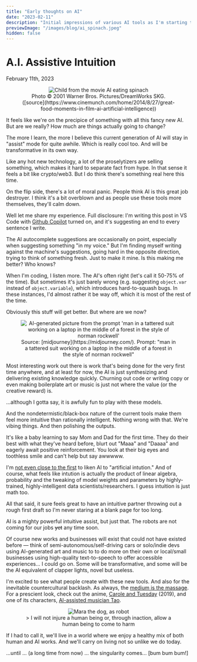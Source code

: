 ```yaml
---
title: "Early thoughts on AI"
date: "2023-02-11"
description: "Initial impressions of various AI tools as I'm starting to learn."
previewImage: "/images/blog/ai_spinach.jpeg"
hidden: false
---
```



# A.I. Assistive Intuition

<time dateTime={date} className="muted italic">
  February 11th, 2023
</time>

<figure align="center">
  <Image
    src="/images/blog/ai_spinach.jpeg"
    className="mx-auto"
    alt="Child from the movie AI eating spinach"
    width={400}
    height={400}
  />
  <figcaption>
    Photo © 2001 Warner Bros. Pictures/DreamWorks SKG.
    ([source](https://www.cinemunch.com/home/2014/8/27/great-food-moments-in-film-ai-artificial-intelligence))
  </figcaption>
</figure>

It feels like we're on the precipice of something with all this fancy new AI. But are we really? How much are things actually going to change?

The more I learn, the more I believe this current generation of AI will stay in "assist" mode for quite awhile. Which is really cool too. And will be transformative in its own way.

Like any hot new technology, a lot of the proselytizers are selling something, which makes it hard to separate fact from hype. In that sense it feels a bit like crypto/web3. But I do think there's something real here this time.

On the flip side, there's a lot of moral panic. People think AI is this great job destroyer. I think it's a bit overblown and as people use these tools more themselves, they'll calm down.

Well let me share my experience. Full disclosure: I'm writing this post in VS Code with [Github Copilot](https://github.com/features/copilot) turned on, and it's suggesting an end to every sentence I write.

The AI autocomplete suggestions are occasionally on point, especially when suggesting something "in my voice." But I'm finding myself writing against the machine's suggestions, going hard in the opposite direction, trying to think of something fresh. Just to make it mine. Is this making me better? Who knows?

When I'm coding, I listen more. The AI's often right (let's call it 50-75% of the time). But sometimes it's just barely wrong (e.g. suggesting `object.var` instead of `object.variable`), which introduces hard-to-squash bugs. In these instances, I'd almost rather it be way off, which it is most of the rest of the time.

Obviously this stuff will get better. But where are we now?

<figure align="center">
  <Image
    src="/images/blog/midjourney_forest_laptop.png"
    className="mx-auto"
    alt="AI-generated picture from the prompt 'man in a tattered suit working on a laptop in the middle of a forest in the style of norman rockwell'"
    width={400}
    height={400}
  />
  <figcaption>
    Source: [midjourney](https://midjourney.com/). Prompt: "man in a tattered
    suit working on a laptop in the middle of a forest in the style of norman
    rockwell"
  </figcaption>
</figure>

Most interesting work out there is work that's being done for the very first time anywhere, and at least for now, the AI is just synthesizing and delivering existing knowledge quickly. Churning out code or writing copy or even making boilerplate art or music is just not where the value (or the creative reward) is.

...although I gotta say, it is awfully fun to play with these models.

And the nondetermistic/black-box nature of the current tools make them feel more intuitive than rationally intelligent. Nothing wrong with that. We're vibing things. And then polishing the outputs.

It's like a baby learning to say Mom and Dad for the first time. They do their best with what they've heard before, blurt out "Maaa" and "Daaaa" and eagerly await positive reinforcement. You look at their big eyes and toothless smile and can't help but say awwwww.

I'm [not even close to the first](https://www.google.com/search?q=artificial+intuition) to liken AI to "artificial intution." And of course, what feels like intution is actually the product of linear algebra, probability and the tweaking of model weights and parameters by highly-trained, highly-intelligent data scientists/researchers. I guess intuition is just math too.

All that said, it sure feels great to have an intuitive partner throwing out a rough first draft so I'm never staring at a blank page for too long.

AI is a mighty powerful intuitive assist, but just that. The robots are not coming for our jobs <strike>yet</strike> any time soon.

Of course new works and businesses will exist that could not have existed before — think of semi-autonomous/self-driving cars or solo/indie devs using AI-generated art and music to to do more on their own or local/small businesses using high-quality text-to-speech to offer accessible experiences... I could go on. Some will be transformative, and some will be the AI equivalent of clapper lights, novel but useless.

I'm excited to see what people create with these new tools. And also for the inevitable countercultural backlash. As always, the [medium is the massage](https://en.wikipedia.org/wiki/The_medium_is_the_message). For a prescient look, check out the anime, [Carole and Tuesday](https://www.netflix.com/title/80992137) (2019), and one of its characters, [AI-assisted musician Tao](https://caroleandtuesday.fandom.com/wiki/Tao).

<figure align="center">
  <Image
    src="/images/mara/mara_230211.jpeg"
    className="mx-auto"
    alt="Mara the dog, as robot"
    width={300}
    height={300}
  />
  <figcaption>
    &gt; I will not injure a human being or, through inaction, allow a human
    being to come to harm
  </figcaption>
</figure>

If I had to call it, we'll live in a world where we enjoy a healthy mix of both human and AI works. And we'll carry on living not so unlike we do today.

...until ... (a long time from now) ... the singularity comes... [bum bum bum!]
